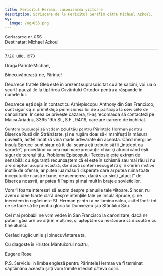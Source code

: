 ```yaml
---
title: Fericitul Herman, canonizarea viitoare
description: Scrisoare de la Fericitul Serafim către Michael Azkoul.
og:
  image: /og/055.png
---
```


<div style={{textAlign:'right', fontFamily:'monospace'}}>Scrisoarea nr. 055</div>
<div style={{textAlign:'left', fontFamily:'monospace'}}>Destinatar: Michael Azkoul</div>

---

7/20 iulie, 1970

Dragă Părinte Michael,

Binecuvântează-ne, Părinte!

Deoarece fratele Gleb este în prezent suprasolicitat cu alte sarcini, voi lua o scurtă pauză de la tipărirea Cuvântului Ortodox pentru a răspunde în numele lui.

Deoarece ești deja în contact cu Arhiepiscopul Anthony din San Francisco, sunt sigur că ai primit deja permisiunea lui de a participa la serviciile de canonizare. În ceea ce privește cazarea, ți-aș recomanda să contactezi pe Maica Ariadna, 3365 19th St., S.F., 94119, care are camere de închiriat.

Suntem bucuroși să vedem zelul tău pentru Părintele Herman pentru Biserica Rusă din Străinătate, și ne rugăm doar să-l manifești în măsura cuvenită, astfel încât să vină roade adevărate din aceasta. Când mergi pe Insula Spruce, sunt sigur că îți dai seama că trebuie să fii „înțelept ca șarpele”, procedând cu cea mai mare precauție chiar și atunci când ești sigur de terenul tău. Problema Episcopului Teodosie este extrem de sensibilă: cu siguranță recunoaștem că el este în schismă sau mai rău și nu are drepturi asupra noastră, dar dacă suntem necugetați și îi oferim motive inutile de ofense, ar putea lua măsuri disperate care ar putea ruina toate începuturile noastre bune; de asemenea, dacă s-ar simți „atacat” de Biserica noastră, ar putea fi împins și mai mult în brațele sovieticilor.

Vom fi foarte interesați să auzim despre planurile tale viitoare. Sincer, nu avem o idee foarte clară despre intențiile tale pe Insula Spruce, și ne încredem în rugăciunile Sf. Herman pentru a ne lumina calea, astfel încât tot ce se face să fie pentru gloria lui Dumnezeu și a Sfântului Său.

Cel mai probabil ne vom vedea în San Francisco la canonizare, dacă ne putem găsi unii pe alții în mulțime, și așteptăm cu nerăbdare să discutăm cu tine atunci.

Cerând rugăciunile și binecuvântarea ta,

Cu dragoste în Hristos Mântuitorul nostru,

Eugene Rose

P.S. Serviciul în limba engleză pentru Părintele Herman va fi terminat săptămâna aceasta și îți vom trimite imediat câteva copii.
